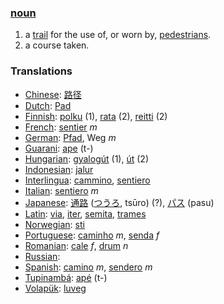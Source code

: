 ===[[noun]]===
#a [[trail]] for the use of, or worn by, [[pedestrian]]s.
#a course taken.

=== Translations ===
*[[Chinese]]: [[路径]]
*[[Dutch]]: [[Pad]]
*[[Finnish]]: [[polku]] (1), [[rata]] (2), [[reitti]] (2)
*[[French]]: [[sentier]] ''m''
*[[German]]: [[Pfad]], Weg ''m''
*[[Guarani]]: [[ape]] (t-)
*[[Hungarian]]: [[gyalogút]] (1), [[út]] (2)
*[[Indonesian]]: [[jalur]]
*[[Interlingua]]: [[cammino]], [[sentiero]]
*[[Italian]]: [[sentiero]] ''m''
*[[Japanese]]: [[通路]] ([[つうろ]], tsūro) (?), [[パス]] (pasu)
*[[Latin]]: [[via]], [[iter]], [[semita]], [[trames]] 
*[[Norwegian]]: [[sti]]
*[[Portuguese]]: [[caminho]] ''m'', [[senda]] ''f''
*[[Romanian]]: [[cale]] ''f'', [[drum]] ''n''
*[[Russian]]: [[]]
*[[Spanish]]: [[camino]] ''m'', [[sendero]] ''m''
*[[Tupinambá]]: [[apé]] (t-)
*[[Volapük]]: [[luveg]]